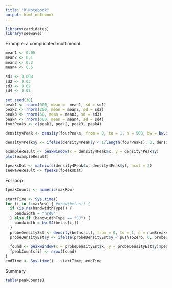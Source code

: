 ```yaml
---
title: "R Notebook"
output: html_notebook
---
```


```r
library(cardidates)
library(seewave)
```
Example: a complicated multimodal
```r
mean1 <- 0.05
mean2 <- 0.1
mean3 <- 0.3
mean4 <- 0.6

sd1 <- 0.008
sd2 <- 0.03
sd3 <- 0.02
sd4 <- 0.02

set.seed(30)
peak1 <- rnorm(900, mean =  mean1, sd = sd1)
peak2 <- rnorm(200, mean = mean2, sd = sd2)
peak3 <- rnorm(50, mean = mean3, sd = sd3)
peak4 <- rnorm(500, mean = mean4, sd = sd4)
fourPeaks <- c(peak1, peak2, peak3, peak4)

density4Peak <- density(fourPeaks, from = 0, to = 1, n = 500, bw = bw.SJ(fourPeaks), adjust = 2)

density4Peak$y <- ifelse(density4Peak$y < 1/length(fourPeaks), 0, density4Peak$y)

exampleResult <- peakwindow(x = density4Peak$x, y = density4Peak$y)
plot(exampleResult)

fpeaksDat <- matrix(c(density4Peak$x, density4Peak$y), ncol = 2)
seewaveResult <- fpeaks(fpeaksDat)
```
For loop
```r
fpeakCounts <- numeric(maxRow)

startTime <- Sys.time()
for (i in 1:maxRow) { #nrow(betas)) {
  if (is.na(bandwidthType)) {
    bandwidth = "nrd0"
  } else if (bandwidthType == "SJ") {
    bandwidth = bw.SJ(betas[i,])
  }
  probeDensityEst <- density(betas[i,], from = 0, to = 1, n = numBreaks, adjust = densityAdjust, bw = bandwidth)
  probeDensityEst$y <- ifelse(probeDensityEst$y < pushToZero, 0, probeDensityEst$y)
  
  found <- peakwindow(x = probeDensityEst$x, y = probeDensityEst$y)$peaks
  fpeakCounts[i] <- nrow(found)
}
endTime <- Sys.time() - startTime; endTime
```
Summary
```r
table(peakCounts)
```

